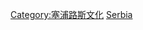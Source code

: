 {{Catnav|頁面分類|社会|文化|体育|各國體育}}
{{Catnav|頁面分類|地理|国家|欧洲国家|賽普勒斯}}

{{Commons cat|Sports in Cyprus}}

[[Category:塞浦路斯文化|Category:塞浦路斯文化]]
[[Category:歐洲各國體育|Serbia]]